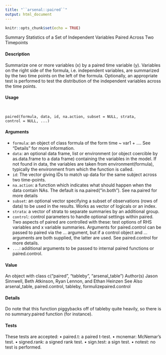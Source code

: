 ```yaml
---
title: "``arsenal::paired``"
output: html_document
---
```


```r
knitr::opts_chunk$set(echo = TRUE)
```


Summary Statistics of a Set of Independent Variables Paired Across
Two Timepoints

#### Description

Summarize one or more variables (x) by a paired time variable (y). Variables on the right side of
the formula, i.e. independent variables, are summarized by the two time points on the left of the
formula. Optionally, an appropriate test is performed to test the distribution of the independent
variables across the time points.

#### Usage
<pre><code>

paired(formula, data, id, na.action, subset = NULL, strata,
control = NULL, ...)
</code></pre>
#### Arguments

* ``formula ``: an object of class formula of the form time ~ var1 + .... See "Details" for more information.
* ``data``:  an optional data frame, list or environment (or object coercible by as.data.frame to a data frame) containing the variables in the model. If not found in data, the variables are taken from environment(formula), typically the environment from which the function is called.
* ``id``: The vector giving IDs to match up data for the same subject across two time-points.
* ``na.action``:  a function which indicates what should happen when the data contain NAs. The default is na.paired("in.both"). See na.paired for more details
* ``subset``: an optional vector specifying a subset of observations (rows of data) to be used in the results. Works as vector of logicals or an index.
* ``strata``:  a vector of strata to separate summaries by an additional group.
* ``control``:  control parameters to handle optional settings within paired. Two aspects of paired are controlled with these: test options of RHS variables and x variable summaries. Arguments for paired.control can be passed to paired via the ... argument, but if a control object and ... arguments are both supplied, the latter are used. See paired.control for more details.
* ``... ``: additional arguments to be passed to internal paired functions or paired.control.

#### Value

An object with class c("paired", "tableby", "arsenal_table")
Author(s)
Jason Sinnwell, Beth Atkinson, Ryan Lennon, and Ethan Heinzen
See Also
arsenal_table, paired.control, tableby, formulizepaired.control


#### Details
Do note that this function piggybacks off of tableby quite heavily, so there is no summary.paired
function (for instance).

#### Tests
These tests are accepted:
• paired.t: a paired t-test.
• mcnemar: McNemar’s test.
• signed.rank: a signed rank test.
• sign.test: a sign test.
• notest: no test is performed.
